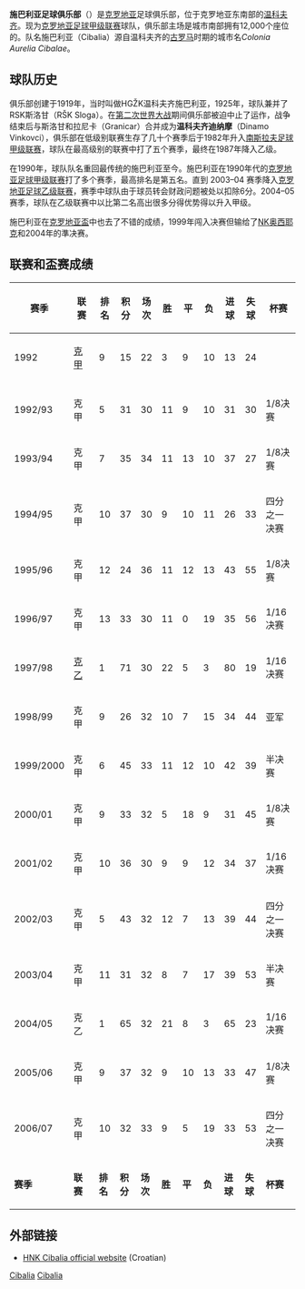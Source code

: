 {{Football club infobox
| clubname  = 施巴利亞<br />HNK Cibalia
| image     = [[File:HNK_Cibalia's_Logo.gif|180px]]
| fullname  = 施巴利亚足球俱乐部<br />Hrvatski Nogometni<br> Klub Cibalia
| founded   = 1919年
| city      = [[克羅地亞|克羅地亞]]，[[温科夫齐|温科夫齐]]
| ground    = {{tsl|en|Stadion Cibalia||施巴利亚体育场}}
| capacity  = 12,000
| chairman  = Željko Čulo
| manager   = Srećko Lušić
| league    = [[克羅地亞足球乙級聯賽|克羅地亞足球乙級聯賽]]
| season    = 2017–18
| position  = 克羅甲，第 10 位（降級）
| website   = http://www.hnk-cibalia.hr
| shirtsupplier = 
| shirtsponsors = 
| pattern_la1   = 
| pattern_b1    =_thinblacksides
| pattern_ra1   = 
| pattern_sh1   = 
| pattern_so1   = 
| leftarm1      = 54A3EC
| body1         = 54A3EC
| rightarm1     = 54A3EC
| shorts1       = 000000
| socks1        = 000000
| pattern_la2   = 
| pattern_b2    =_thinwhitesides
| pattern_ra2   = 
| pattern_sh2   = 
| pattern_so2   = 
| leftarm2      = FF0000
| body2         = FF0000
| rightarm2     = FF0000
| shorts2       = FF0000
| socks2        = FF0000
| pattern_la3   = 
| pattern_b3    = 
| pattern_ra3   = 
| pattern_sh3   = 
| pattern_so3   = 
| pattern_name3 = 
| leftarm3      = 
| body3         = 
| rightarm3     = 
| shorts3       = 
| socks3        = 
}}

'''施巴利亚足球俱乐部'''（'''{{lang|hr|HNK Cibalia}}'''）是[[克罗地亚|克罗地亚]]足球俱乐部，位于克罗地亚东南部的[[温科夫齐|温科夫齐]]。现为[[克罗地亚足球甲级联赛|克罗地亚足球甲级联赛]]球队，俱乐部主场是城市南部拥有12,000个座位的{{tsl|en|Stadion Cibalia||施巴利亚体育场}}。队名施巴利亚（Cibalia）源自温科夫齐的[[古罗马|古罗马]]时期的城市名''Colonia Aurelia Cibalae''。

== 球队历史 ==
俱乐部创建于1919年，当时叫做HGŽK温科夫齐施巴利亚，1925年，球队兼并了RSK斯洛甘（RŠK Sloga）。在[[第二次世界大战|第二次世界大战]]期间俱乐部被迫中止了运作，战争结束后与斯洛甘和拉尼卡（Granicar）合并成为'''温科夫齐迪纳摩'''（Dinamo Vinkovci），俱乐部在低级别联赛生存了几十个赛季后于1982年升入[[塞尔维亚足球超级联赛|南斯拉夫足球甲级联赛]]，球队在最高级别的联赛中打了五个赛季，最终在1987年降入乙级。

在1990年，球队队名重回最传统的施巴利亚至今。施巴利亚在1990年代的[[克罗地亚足球甲级联赛|克罗地亚足球甲级联赛]]打了多个赛季，最高排名是第五名。直到 2003–04 赛季降入[[克罗地亚足球乙级联赛|克罗地亚足球乙级联赛]]，赛季中球队由于球员转会财政问题被处以扣除6分。2004–05赛季，球队在乙级联赛中以比第二名高出很多分得优势得以升入甲级。  

施巴利亚在[[克罗地亚盃|克罗地亚盃]]中也去了不错的成绩，1999年闯入决赛但输给了[[奥西耶克足球俱乐部|NK奥西耶克]]和2004年的準决赛。

== 联赛和盃赛成绩 ==

{| class="wikitable"
|-
!width="70"|'''赛季'''
!width="70"|'''联赛'''
!width="20"|'''排名'''
!width="20"|'''积分'''
!width="20"|'''场次'''
!width="20"|'''胜'''
!width="20"|'''平'''
!width="20"|'''负'''
!width="20"|'''进球'''
!width="20"|'''失球'''
!width="70"|'''杯赛'''
|-
|1992
|[[克罗地亚足球甲级联赛|克甲]]
|9
|15
|22
|3
|9
|10
|13
|24
|-
|-
|1992/93
|克甲
|5
|31
|30
|11
|9
|10
|31
|30
|1/8决赛
|-
|1993/94
|克甲
|7
|35
|34
|11
|13
|10
|37
|27
|1/8决赛
|-
|1994/95
|克甲
|10
|37
|30
|9
|10
|11
|26
|33
|四分之一决赛
|-
|1995/96
|克甲
|12
|24
|36
|11
|12
|13
|43
|55
|1/8决赛
|-
|1996/97
|克甲
|13
|33
|30
|11
|0
|19
|35
|56
|1/16决赛
|-
|1997/98
|[[克罗地亚足球乙级联赛|克乙]]
|1
|71
|30
|22
|5
|3
|80
|19
|1/16决赛
|-
|1998/99
|克甲
|9
|26
|32
|10
|7
|15
|34
|44
|亚军
|-
|1999/2000
|克甲
|6
|45
|33
|11
|12
|10
|42
|39
|半决赛
|-
|2000/01
|克甲
|9
|33
|32
|5
|18
|9
|31
|45
|1/8决赛
|-
|2001/02
|克甲
|10
|36
|30
|9
|9
|12
|34
|37
|1/16决赛
|-
|2002/03
|克甲
|5
|43
|32
|12
|7
|13
|39
|44
|四分之一决赛
|-
|2003/04
|克甲
|11
|31
|32
|8
|7
|17
|39
|53
|半决赛
|-
|2004/05
|克乙
|1
|65
|32
|21
|8
|3
|65
|23
|1/16决赛
|-
|2005/06
|克甲
|9
|37
|32
|9
|10
|13
|33
|47
|1/8决赛
|-
|2006/07
|克甲
|10
|32
|33
|9
|5
|19
|33
|53
|四分之一决赛
|-
!width="70"|'''赛季'''
!width="70"|'''联赛'''
!width="20"|'''排名'''
!width="20"|'''积分'''
!width="20"|'''场次'''
!width="20"|'''胜'''
!width="20"|'''平'''
!width="20"|'''负'''
!width="20"|'''进球'''
!width="20"|'''失球'''
!width="70"|'''杯赛'''
|}

== 外部链接 ==
* [http://www.hnk-cibalia.hr/ HNK Cibalia official website] {{Wayback|url=http://www.hnk-cibalia.hr/ |date=20110527115317 }} (Croatian)

{{fb start}} 
{{克羅地亞甲組足球聯賽}}
{{fb end}}

[[Category:克罗地亚足球俱乐部|Cibalia]]
[[Category:南斯拉夫足球俱乐部|Cibalia]]